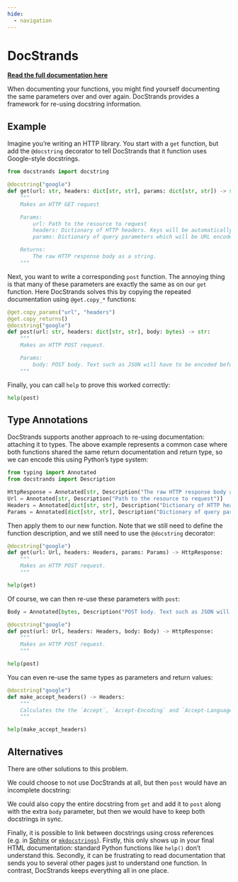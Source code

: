 ```yaml
---
hide:
  - navigation   
---
```

# DocStrands

::: {.content-visible when-profile="readme"}
**[Read the full documentation here](https://multimeric.github.io/DocStrands)**
:::

When documenting your functions, you might find yourself documenting the same parameters over and over again.
DocStrands provides a framework for re-using docstring information.

## Example

Imagine you're writing an HTTP library.
You start with a `get` function, but add the `@docstring` decorator to tell DocStrands that it function uses Google-style docstrings.

```python
from docstrands import docstring

@docstring("google")
def get(url: str, headers: dict[str, str], params: dict[str, str]) -> str:
    """
    Makes an HTTP GET request

    Params:
        url: Path to the resource to request
        headers: Dictionary of HTTP headers. Keys will be automatically capitalised.
        params: Dictionary of query parameters which will be URL encoded.

    Returns:
        The raw HTTP response body as a string.
    """
```

Next, you want to write a corresponding `post` function.
The annoying thing is that many of these parameters are exactly the same as on our `get` function.
Here DocStrands solves this by copying the repeated documentation using `@get.copy_*` functions:

```python
@get.copy_params("url", "headers")
@get.copy_returns()
@docstring("google")
def post(url: str, headers: dict[str, str], body: bytes) -> str:
    """
    Makes an HTTP POST request.

    Params:
        body: POST body. Text such as JSON will have to be encoded beforehand.
    """
```

Finally, you can call `help` to prove this worked correctly:
```python
help(post)
```

## Type Annotations

DocStrands supports another approach to re-using documentation: attaching it to types.
The above example represents a common case where both functions shared the same return documentation and return type, so we can encode this using Python's type system:

```python
from typing import Annotated
from docstrands import Description

HttpResponse = Annotated[str, Description("The raw HTTP response body as a string.")]
Url = Annotated[str, Description("Path to the resource to request")]
Headers = Annotated[dict[str, str], Description("Dictionary of HTTP headers. Keys will be automatically capitalised.")]
Params = Annotated[dict[str, str], Description("Dictionary of query parameters which will be URL encoded.")]
```

Then apply them to our new function.
Note that we still need to define the function description, and we still need to use the `@docstring` decorator:

```python
@docstring("google")
def get(url: Url, headers: Headers, params: Params) -> HttpResponse:
    """
    Makes an HTTP POST request.
    """

help(get)
```

Of course, we can then re-use these parameters with `post`:

```python
Body = Annotated[bytes, Description("POST body. Text such as JSON will have to be encoded beforehand.")]

@docstring("google")
def post(url: Url, headers: Headers, body: Body) -> HttpResponse:
    """
    Makes an HTTP POST request.
    """

help(post)
```

You can even re-use the same types as parameters and return values:

```python
@docstring("google")
def make_accept_headers() -> Headers:
    """
    Calculates the the `Accept`, `Accept-Encoding` and `Accept-Language` headers based on the capacity of the HTTP client
    """

help(make_accept_headers)
```

## Alternatives

There are other solutions to this problem.

We could choose to not use DocStrands at all, but then `post` would have an incomplete docstring:

We could also copy the entire docstring from `get` and add it to `post` along with the extra `body` parameter, but then we would have to keep both docstrings in sync.

Finally, it is possible to link between docstrings using cross references (e.g. in [Sphinx](https://www.sphinx-doc.org/en/master/usage/referencing.html) or [`mkdocstrings`](https://mkdocstrings.github.io/usage/#cross-references)).
Firstly, this only shows up in your final HTML documentation: standard Python functions like `help()` don't understand this.
Secondly, it can be frustrating to read documentation that sends you to several other pages just to understand one function.
In contrast, DocStrands keeps everything all in one place.